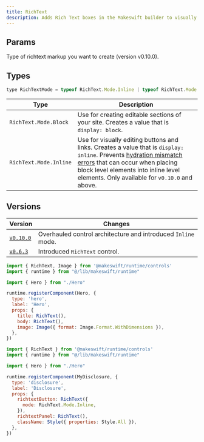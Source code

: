 ```yaml
---
title: RichText
description: Adds Rich Text boxes in the Makeswift builder to visually edit a `ReactNode` of text.
---
```


## Params

<ParamField query="mode" type="RichTextMode" default="RichText.Mode.Block">
  Type of richtext markup you want to create (version v0.10.0).
</ParamField>

## Types 

```javascript RichTextMode
type RichTextMode = typeof RichText.Mode.Inline | typeof RichText.Mode.Block
```

| Type | Description |
| --- | --- |
| `RichText.Mode.Block` | Use for creating editable sections of your site. Creates a value that is `display: block`. | 
| `RichText.Mode.Inline` | Use for visually editing buttons and links. Creates a value that is `display: inline`. Prevents [hydration mismatch errors](https://nextjs.org/messages/react-hydration-error) that can occur when placing block level elements into inline level elements. Only available for `v0.10.0` and above. | 

## Versions

| Version | Changes |
| --- | --- |
| [`v0.10.0`](https://github.com/makeswift/makeswift/releases/tag/%40makeswift%2Fruntime%400.10.0) | Overhauled control architecture and introduced `Inline` mode. |
| [`v0.6.3`](https://github.com/makeswift/makeswift/releases/tag/%40makeswift%2Fruntime%400.6.3)   | Introduced `RichText` control.                                |


<RequestExample>

```jsx /components/Hero/Hero.makeswift.js
import { RichText, Image } from '@makeswift/runtime/controls'
import { runtime } from "@/lib/makeswift/runtime"

import { Hero } from "./Hero"

runtime.registerComponent(Hero, {
  type: 'hero',
  label: 'Hero',
  props: {
    title: RichText(),
    body: RichText(),
    image: Image({ format: Image.Format.WithDimensions }),
  },
})
```

</RequestExample>

<RequestExample>

```jsx /components/MyDisclosure/MyDisclosureero.makeswift.js
import { RichText } from '@makeswift/runtime/controls'
import { runtime } from "@/lib/makeswift/runtime"

import { Hero } from "./Hero"

runtime.registerComponent(MyDisclosure, {
  type: 'disclosure',
  label: 'Disclosure',
  props: {
    richtextButton: RichText({
      mode: RichText.Mode.Inline,
    }),
    richtextPanel: RichText(),
    className: Style({ properties: Style.All }),
  },
})
```

</RequestExample>
